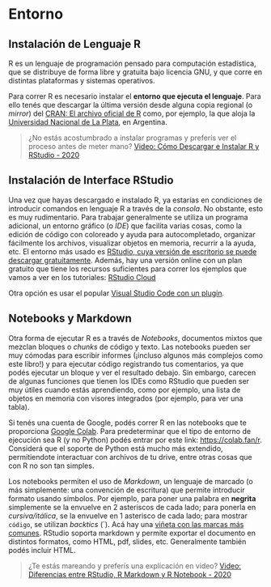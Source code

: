 # Entorno {-}

## Instalación de Lenguaje R  {-}

R es un lenguaje de programación pensado para computación estadística, que se distribuye de forma libre y gratuita bajo licencia GNU, y que corre en distintas plataformas y sistemas operativos. 

Para correr R es necesario instalar el **entorno que ejecuta el lenguaje**. 
Para ello tenés que descargar la última versión desde alguna copia regional (o *mirror*) del [CRAN: El archivo oficial de R](https://cran.r-project.org/mirrors.html) como, por ejemplo, la que aloja la [Universidad Nacional de La Plata](http://mirror.fcaglp.unlp.edu.ar/CRAN/), en Argentina.

<!-- ```{block, type='rmdcomment'} -->
> ¿No estás acostumbrado a instalar programas y preferís ver el proceso antes de meter mano? [Video: Cómo Descargar e Instalar R y RStudio - 2020](https://www.youtube.com/watch?v=D9Bp11iZssc)

## Instalación de Interface RStudio  {-}

Una vez que hayas descargado e instalado R, ya estarías en condiciones de introducir comandos en lenguaje R a través de la *consola*. No obstante, esto es muy rudimentario. 
Para trabajar generalmente se utiliza un programa adicional, un entorno gráfico (o *IDE*) que facilita varias cosas, como la edición de código con coloreado y ayuda para autocompletado, organizar fácilmente los archivos, visualizar objetos en memoria, recurrir a la ayuda, etc. 
El entorno más usado es [RStudio, cuya versión de escritorio se puede descargar gratuitamente](https://rstudio.com/products/rstudio/download/#download). 
Además, hay una versión online con un plan gratuito que tiene los recursos suficientes para correr los ejemplos que vamos a ver en los tutoriales: [RStudio Cloud](https://rstudio.cloud/plans/free)

Otra opción es usar el popular [Visual Studio Code con un plugin](https://marketplace.visualstudio.com/items?itemName=Ikuyadeu.r).

## Notebooks y Markdown {-}

Otra forma de ejecutar R es a través de *Notebooks*, documentos mixtos que mezclan bloques o *chunks* de código y texto. Las notebooks pueden ser muy cómodas para escribir informes (¡incluso algunos más complejos como este libro!) y para ejecutar código registrando tus comentarios, ya que podés ejecutar un bloque y ver el resultado debajo. 
Sin embargo, carecen de algunas funciones que tienen los IDEs como RStudio que pueden ser muy útiles cuando estás aprendiendo, como por ejemplo, una lista de objetos en memoria con visores integrados (por ejemplo, para ver una tabla).

Si tenés una cuenta de Google, podés correr R en las notebooks que te proporciona [Google Colab](https://colab.research.google.com/). Para predeterminar que el tipo de entorno de ejecución sea R (y no Python) podés entrar por este link: [https://colab.fan/r](https://colab.fan/r). Considerá que el soporte de Python está mucho más extendido, permitiendote interactuar con archivos de tu drive, entre otras cosas que con R no son tan simples.

Los notebooks permiten el uso de *Markdown*, un lenguaje de marcado (o más simplemente: una convención de escritura) que permite introducir formato usando símbolos. Por ejemplo, para poner una palabra en **negrita** simplemente se la envuelve en 2 asteriscos de cada lado; para ponerla en *cursiva/itálica*, se la envuelve en 1 asterisco de cada lado; para mostrar `código`, se utilizan *backtics* (`). Acá hay una [viñeta con las marcas más comunes](https://www.rstudio.com/wp-content/uploads/2015/02/rmarkdown-cheatsheet.pdf). RStudio soporta markdown y permite exportar el documento en distintos formatos, como HTML, pdf, slides, etc. Generalmente también podés incluir HTML.

<!-- ```{block, type='rmdcomment'} -->
> ¿Te estás mareando y preferís una explicación en video? [Video: Diferencias entre RStudio, R Markdown y R Notebook - 2020](https://www.youtube.com/watch?v=y7JPGlw6dJg)
